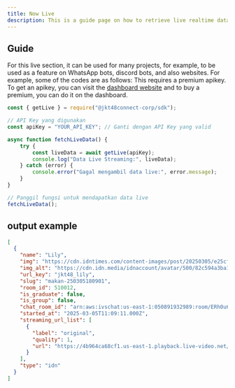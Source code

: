 ```yaml
---
title: Now Live
description: This is a guide page on how to retrieve live realtime data from jkt48 members using the jkt48connect api.
---
```

## Guide
For this live section, it can be used for many projects, for example, to be used as a feature on WhatsApp bots, discord bots, and also websites. For example, some of the codes are as follows:
<Note type="note" title="Note">
 This requires a premium apikey. To get an apikey, you can visit the [dashboard website](https://dash.jkt48connect.my.id) and to buy a premium, you can do it on the dashboard.
</Note>
```javascript:example.js showLineNumbers {1-13}
const { getLive } = require("@jkt48connect-corp/sdk");

// API Key yang digunakan
const apiKey = "YOUR_API_KEY"; // Ganti dengan API Key yang valid

async function fetchLiveData() {
    try {
        const liveData = await getLive(apiKey);
        console.log("Data Live Streaming:", liveData);
    } catch (error) {
        console.error("Gagal mengambil data live:", error.message);
    }
}

// Panggil fungsi untuk mendapatkan data live
fetchLiveData();
``` 

## output example
```json
[
  {
    "name": "Lily",
    "img": "https://cdn.idntimes.com/content-images/post/20250305/e25cfed0-757c-424a-9b6e-85d4ef5b5192-250305180901.jpg",
    "img_alt": "https://cdn.idn.media/idnaccount/avatar/500/82c594a3ba1e3ef986d941a4ec936fa9.webp?v=1731483324",
    "url_key": "jkt48_lily",
    "slug": "makan-250305180901",
    "room_id": 510012,
    "is_graduate": false,
    "is_group": false,
    "chat_room_id": "arn:aws:ivschat:us-east-1:050891932989:room/ERh0u6azjSIB",
    "started_at": "2025-03-05T11:09:11.000Z",
    "streaming_url_list": [
      {
        "label": "original",
        "quality": 1,
        "url": "https://4b964ca68cf1.us-east-1.playback.live-video.net/api/video/v1/us-east-1.050891932989.channel.4hPWCxNDO8aY.m3u8"
      }
    ],
    "type": "idn"
  }
]
```
